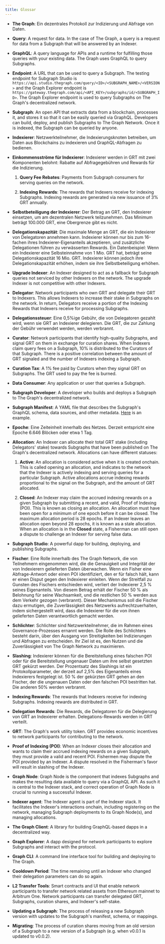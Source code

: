```yaml
---
title: Glossar
---
```


- **The Graph**: Ein dezentrales Protokoll zur Indizierung und Abfrage von Daten.

- **Query**: A request for data. In the case of The Graph, a query is a request for data from a Subgraph that will be answered by an Indexer.

- **GraphQL**: A query language for APIs and a runtime for fulfilling those queries with your existing data. The Graph uses GraphQL to query Subgraphs.

- **Endpoint**: A URL that can be used to query a Subgraph. The testing endpoint for Subgraph Studio is `https://api.studio.thegraph.com/query/<ID>/<SUBGRAPH_NAME>/<VERSION>` and the Graph Explorer endpoint is `https://gateway.thegraph.com/api/<API_KEY>/subgraphs/id/<SUBGRAPH_ID>`. The Graph Explorer endpoint is used to query Subgraphs on The Graph's decentralized network.

- **Subgraph**: An open API that extracts data from a blockchain, processes it, and stores it so that it can be easily queried via GraphQL. Developers can build, deploy, and publish Subgraphs to The Graph Network. Once it is indexed, the Subgraph can be queried by anyone.

- **Indexierer**: Netzwerkteilnehmer, die Indexierungsknoten betreiben, um Daten aus Blockchains zu indexieren und GraphQL-Abfragen zu bedienen.

- **Einkommensströme für Indexierer**: Indexierer werden in GRT mit zwei Komponenten belohnt: Rabatte auf Abfragegebühren und Rewards für die Indizierung.

  1. **Query Fee Rebates**: Payments from Subgraph consumers for serving queries on the network.

  2. **Indexing Rewards**: The rewards that Indexers receive for indexing Subgraphs. Indexing rewards are generated via new issuance of 3% GRT annually.

- **Selbstbeteiligung der Indexierer**: Der Betrag an GRT, den Indexierer einsetzen, um am dezentralen Netzwerk teilzunehmen. Das Minimum beträgt 100.000 GRT, eine Obergrenze gibt es nicht.

- **Delegationskapazität**: Die maximale Menge an GRT, die ein Indexierer von Delegatoren annehmen kann. Indexierer können nur bis zum 16-fachen ihres Indexierer-Eigenanteils akzeptieren, und zusätzliche Delegationen führen zu verwässerten Rewards. Ein Datenbeispiel: Wenn ein Indexierer eine Selbsteinnahme von 1 Mio. GRT hat, beträgt seine Delegationskapazität 16 Mio. GRT. Indexierer können jedoch ihre Delegationskapazität erhöhen, indem sie ihre Selbstbeteiligung erhöhen.

- **Upgrade Indexer**: An Indexer designed to act as a fallback for Subgraph queries not serviced by other Indexers on the network. The upgrade Indexer is not competitive with other Indexers.

- **Delegator**: Network participants who own GRT and delegate their GRT to Indexers. This allows Indexers to increase their stake in Subgraphs on the network. In return, Delegators receive a portion of the Indexing Rewards that Indexers receive for processing Subgraphs.

- **Delegationssteuer**: Eine 0,5%ige Gebühr, die von Delegatoren gezahlt wird, wenn sie GRT an Indexierer delegieren. Die GRT, die zur Zahlung der Gebühr verwendet werden, werden verbrannt.

- **Curator**: Network participants that identify high-quality Subgraphs, and signal GRT on them in exchange for curation shares. When Indexers claim query fees on a Subgraph, 10% is distributed to the Curators of that Subgraph. There is a positive correlation between the amount of GRT signaled and the number of Indexers indexing a Subgraph.

- **Curation Tax**: A 1% fee paid by Curators when they signal GRT on Subgraphs. The GRT used to pay the fee is burned.

- **Data Consumer**: Any application or user that queries a Subgraph.

- **Subgraph Developer**: A developer who builds and deploys a Subgraph to The Graph's decentralized network.

- **Subgraph Manifest**: A YAML file that describes the Subgraph's GraphQL schema, data sources, and other metadata. [Here](https://github.com/graphprotocol/example-subgraph/blob/master/subgraph.yaml) is an example.

- **Epoche**: Eine Zeiteinheit innerhalb des Netzes. Derzeit entspricht eine Epoche 6.646 Blöcken oder etwa 1 Tag.

- **Allocation**: An Indexer can allocate their total GRT stake (including Delegators' stake) towards Subgraphs that have been published on The Graph's decentralized network. Allocations can have different statuses:

  1. **Active**: An allocation is considered active when it is created onchain. This is called opening an allocation, and indicates to the network that the Indexer is actively indexing and serving queries for a particular Subgraph. Active allocations accrue indexing rewards proportional to the signal on the Subgraph, and the amount of GRT allocated.

  2. **Closed**: An Indexer may claim the accrued indexing rewards on a given Subgraph by submitting a recent, and valid, Proof of Indexing (POI). This is known as closing an allocation. An allocation must have been open for a minimum of one epoch before it can be closed. The maximum allocation period is 28 epochs. If an Indexer leaves an allocation open beyond 28 epochs, it is known as a stale allocation. When an allocation is in the **Closed** state, a Fisherman can still open a dispute to challenge an Indexer for serving false data.

- **Subgraph Studio**: A powerful dapp for building, deploying, and publishing Subgraphs.

- **Fischer**: Eine Rolle innerhalb des The Graph Network, die von Teilnehmern eingenommen wird, die die Genauigkeit und Integrität der von Indexierern gelieferten Daten überwachen. Wenn ein Fisher eine Abfrage-Antwort oder einen POI identifiziert, den er für falsch hält, kann er einen Disput gegen den Indexierer einleiten. Wenn der Streitfall zu Gunsten des Fischers entschieden wird, verliert der Indexierer 2,5 % seines Eigenanteils. Von diesem Betrag erhält der Fischer 50 % als Belohnung für seine Wachsamkeit, und die restlichen 50 % werden aus dem Verkehr gezogen (verbrannt). Dieser Mechanismus soll die Fischer dazu ermutigen, die Zuverlässigkeit des Netzwerks aufrechtzuerhalten, indem sichergestellt wird, dass die Indexierer für die von ihnen gelieferten Daten verantwortlich gemacht werden.

- **Schlichter**: Schlichter sind Netzwerkteilnehmer, die im Rahmen eines Governance-Prozesses ernannt werden. Die Rolle des Schlichters besteht darin, über den Ausgang von Streitigkeiten bei Indizierungen und Abfragen zu entscheiden. Ihr Ziel ist es, den Nutzen und die Zuverlässigkeit von The Graph Network zu maximieren.

- **Slashing**: Indexierer können für die Bereitstellung eines falschen POI oder für die Bereitstellung ungenauer Daten um ihre selbst gesetzten GRT gekürzt werden. Der Prozentsatz des Slashings ist ein Protokollparameter, der derzeit auf 2,5% des Eigenanteils eines Indexierers festgelegt ist. 50 % der gekürzten GRT gehen an den Fischer, der die ungenauen Daten oder den falschen POI bestritten hat. Die anderen 50% werden verbrannt.

- **Indexing Rewards**: The rewards that Indexers receive for indexing Subgraphs. Indexing rewards are distributed in GRT.

- **Delegation Rewards**: Die Rewards, die Delegatoren für die Delegierung von GRT an Indexierer erhalten. Delegations-Rewards werden in GRT verteilt.

- **GRT**: The Graph's work utility token. GRT provides economic incentives to network participants for contributing to the network.

- **Proof of Indexing (POI)**: When an Indexer closes their allocation and wants to claim their accrued indexing rewards on a given Subgraph, they must provide a valid and recent POI. Fishermen may dispute the POI provided by an Indexer. A dispute resolved in the Fisherman's favor will result in slashing of the Indexer.

- **Graph Node**: Graph Node is the component that indexes Subgraphs and makes the resulting data available to query via a GraphQL API. As such it is central to the Indexer stack, and correct operation of Graph Node is crucial to running a successful Indexer.

- **Indexer agent**: The Indexer agent is part of the Indexer stack. It facilitates the Indexer's interactions onchain, including registering on the network, managing Subgraph deployments to its Graph Node(s), and managing allocations.

- **The Graph Client**: A library for building GraphQL-based dapps in a decentralized way.

- **Graph Explorer**: A dapp designed for network participants to explore Subgraphs and interact with the protocol.

- **Graph CLI**: A command line interface tool for building and deploying to The Graph.

- **Cooldown Period**: The time remaining until an Indexer who changed their delegation parameters can do so again.

- **L2 Transfer Tools**: Smart contracts and UI that enable network participants to transfer network related assets from Ethereum mainnet to Arbitrum One. Network participants can transfer delegated GRT, Subgraphs, curation shares, and Indexer's self-stake.

- **Updating a Subgraph**: The process of releasing a new Subgraph version with updates to the Subgraph's manifest, schema, or mappings.

- **Migrating**: The process of curation shares moving from an old version of a Subgraph to a new version of a Subgraph (e.g. when v0.0.1 is updated to v0.0.2).
